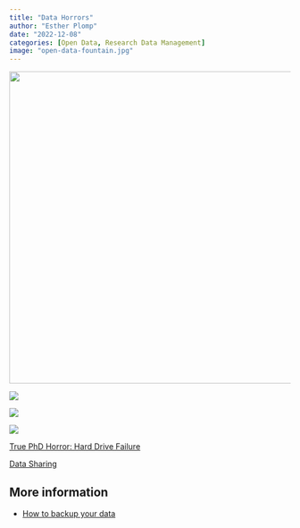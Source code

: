 ```yaml
---
title: "Data Horrors"
author: "Esther Plomp"
date: "2022-12-08"
categories: [Open Data, Research Data Management]
image: "open-data-fountain.jpg"
---
```


[![](images/tu-delft-bouwkunde-brand-1.jpg){fig-alt="A burning Architecture building." width="558"}](https://daphartmann.files.wordpress.com/2017/02/tu-delft-bouwkunde-brand-1.jpg)

[![](images/080111_1239_WhyYOUneeda11.png){fig-alt="An advertisement for a cash reward if someone finds a lost backpack. Among details regarding the bag the text says \"The external drive is very important to me as it contains five years of research data which are crucial for my PhD thesis!\""}](https://blogs.ch.cam.ac.uk/pmr/2011/08/01/why-you-need-a-data-management-plan/)

[![](images/image-1912415017.png){fig-alt="An addition to the backup rule from Alex Chan"}](https://twitter.com/alexwlchan/status/1323236080913686528)

[![](images/image-446147255.png)](https://twitter.com/electricarchaeo/status/1264362337559023616)

[True PhD Horror: Hard Drive Failure](https://www.youtube.com/watch?v=U6FWWMttBrc)

[Data Sharing](https://www.youtube.com/watch?v=RVZbk3GEVSw)

## More information

-   [How to backup your data](https://estherplomp.github.io/TNW-OS-support/posts/backup/)

